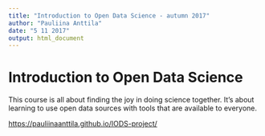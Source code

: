 ```yaml
---
title: "Introduction to Open Data Science - autumn 2017"
author: "Pauliina Anttila"
date: "5 11 2017"
output: html_document
---
```

# Introduction to Open Data Science

This course is all about finding the joy in doing science together. It's about learning to use open data sources with tools that are available to everyone. 

<https://pauliinaanttila.github.io/IODS-project/>